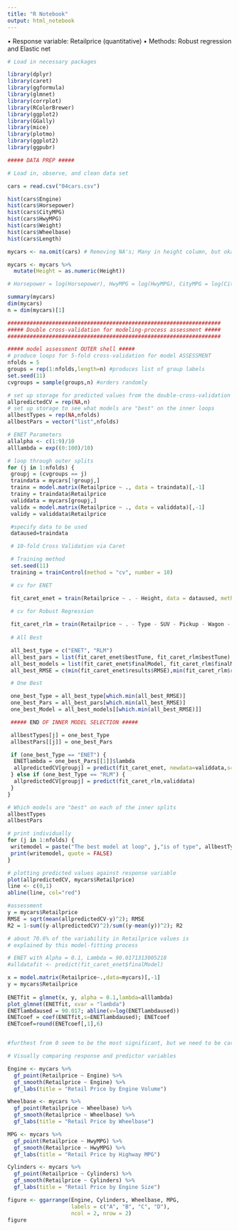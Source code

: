 ---
title: "R Notebook"
output: html_notebook
---

•	Response variable:  Retailprice (quantitative)
•	Methods:  Robust regression and Elastic net


```{r, message=FALSE}

# Load in necessary packages

library(dplyr)
library(caret)
library(ggformula)
library(glmnet)
library(corrplot)
library(RColorBrewer)
library(ggplot2)
library(GGally)
library(mice)
library(plotmo)
library(ggplot2)
library(ggpubr)

```

```{r}
##### DATA PREP #####

# Load in, observe, and clean data set

cars = read.csv("04cars.csv")

hist(cars$Engine)
hist(cars$Horsepower)
hist(cars$CityMPG)
hist(cars$HwyMPG)
hist(cars$Weight)
hist(cars$Wheelbase)
hist(cars$Length)

mycars <- na.omit(cars) # Removing NA's; Many in height column, but okay based on its correlation with weight and wheelbase

mycars <- mycars %>%
  mutate(Height = as.numeric(Height))

# Horsepower = log(Horsepower), HwyMPG = log(HwyMPG), CityMPG = log(CityMPG) - reduced accuracy of model prediction

summary(mycars)
dim(mycars)
n = dim(mycars)[1]

```


```{r}
###################################################################
##### Double cross-validation for modeling-process assessment ##### 
###################################################################

##### model assessment OUTER shell #####
# produce loops for 5-fold cross-validation for model ASSESSMENT
nfolds = 5
groups = rep(1:nfolds,length=n) #produces list of group labels
set.seed(11)
cvgroups = sample(groups,n) #orders randomly

# set up storage for predicted values from the double-cross-validation
allpredictedCV = rep(NA,n)
# set up storage to see what models are "best" on the inner loops
allbestTypes = rep(NA,nfolds)
allbestPars = vector("list",nfolds)

# ENET Parameters
allalpha <- c(1:9)/10
alllambda = exp((0:100)/10)

# loop through outer splits
for (j in 1:nfolds) { 
 groupj = (cvgroups == j)
 traindata = mycars[!groupj,]
 trainx = model.matrix(Retailprice ~ ., data = traindata)[,-1]
 trainy = traindata$Retailprice
 validdata = mycars[groupj,]
 validx = model.matrix(Retailprice ~ ., data = validdata)[,-1]
 validy = validdata$Retailprice

 #specify data to be used
 dataused=traindata

 # 10-fold Cross Validation via Caret

 # Training method
 set.seed(11)
 training = trainControl(method = "cv", number = 10)

 # cv for ENET

 fit_caret_enet = train(Retailprice ~ . - Height, data = dataused, method = "glmnet", trControl = training, tuneGrid = expand.grid(alpha = allalpha, lambda = alllambda))

 # cv for Robust Regression
 
 fit_caret_rlm = train(Retailprice ~ . - Type - SUV - Pickup - Wagon - Sport - Minivan - Height, data = dataused, method = "rlm", trControl = training)
 
 # All Best

 all_best_type = c("ENET", "RLM")
 all_best_pars = list(fit_caret_enet$bestTune, fit_caret_rlm$bestTune) 
 all_best_models = list(fit_caret_enet$finalModel, fit_caret_rlm$finalModel)
 all_best_RMSE = c(min(fit_caret_enet$results$RMSE),min(fit_caret_rlm$results$RMSE))

 # One Best

 one_best_Type = all_best_type[which.min(all_best_RMSE)]
 one_best_Pars = all_best_pars[which.min(all_best_RMSE)]
 one_best_Model = all_best_models[[which.min(all_best_RMSE)]]

 ##### END OF INNER MODEL SELECTION #####

 allbestTypes[j] = one_best_Type
 allbestPars[[j]] = one_best_Pars

 if (one_best_Type == "ENET") { 
  ENETlambda = one_best_Pars[[1]]$lambda
  allpredictedCV[groupj] = predict(fit_caret_enet, newdata=validdata,s=ENETlambda)
 } else if (one_best_Type == "RLM") { 
  allpredictedCV[groupj] = predict(fit_caret_rlm,validdata)
 }
}

# Which models are "best" on each of the inner splits
allbestTypes
allbestPars
```


```{r}
# print individually
for (j in 1:nfolds) {
 writemodel = paste("The best model at loop", j,"is of type", allbestTypes[j],"with parameter(s)",allbestPars[j])
 print(writemodel, quote = FALSE)
}
```


```{r}
# plotting predicted values against response variable
plot(allpredictedCV, mycars$Retailprice)
line <- c(0,1)
abline(line, col="red")
```


```{r}
#assessment
y = mycars$Retailprice
RMSE = sqrt(mean(allpredictedCV-y)^2); RMSE
R2 = 1-sum((y-allpredictedCV)^2)/sum((y-mean(y))^2); R2

# about 70.6% of the variability in Retailprice values is 
# explained by this model-fitting process
```

```{r}
# ENET with Alpha = 0.1, Lambda = 90.0171313005218
#alldatafit <- predict(fit_caret_enet$finalModel)

x = model.matrix(Retailprice~.,data=mycars)[,-1]
y = mycars$Retailprice
                      
ENETfit = glmnet(x, y, alpha = 0.1,lambda=alllambda)
plot_glmnet(ENETfit, xvar = "lambda")
ENETlambdaused = 90.017; abline(v=log(ENETlambdaused))
ENETcoef = coef(ENETfit,s=ENETlambdaused); ENETcoef
ENETcoef=round(ENETcoef[,1],6)                 


#furthest from 0 seem to be the most significant, but we need to be careful because our variables are not scaled and variables with higher averages tend to have higher coefficients - bootstrapping could be used to calculate confidence intervals for more accurate depiction
```




```{r}
# Visually comparing response and predictor variables

Engine <- mycars %>%
  gf_point(Retailprice ~ Engine) %>%
  gf_smooth(Retailprice ~ Engine) %>%
  gf_labs(title = "Retail Price by Engine Volume")

Wheelbase <- mycars %>%
  gf_point(Retailprice ~ Wheelbase) %>%
  gf_smooth(Retailprice ~ Wheelbase) %>%
  gf_labs(title = "Retail Price by Wheelbase")

MPG <- mycars %>%
  gf_point(Retailprice ~ HwyMPG) %>%
  gf_smooth(Retailprice ~ HwyMPG) %>%
  gf_labs(title = "Retail Price by Highway MPG")

Cylinders <- mycars %>%
  gf_point(Retailprice ~ Cylinders) %>%
  gf_smooth(Retailprice ~ Cylinders) %>%
  gf_labs(title = "Retail Price by Engine Size")

figure <- ggarrange(Engine, Cylinders, Wheelbase, MPG, 
                    labels = c("A", "B", "C", "D"),
                    ncol = 2, nrow = 2)
figure

```






















